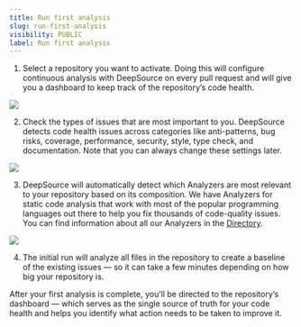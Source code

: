 ```yaml
---
title: Run first analysis
slug: run-first-analysis
visibility: PUBLIC
label: Run first analysis
---
```

1. Select a repository you want to activate. Doing this will configure continuous analysis with DeepSource on every pull request and will give you a dashboard to keep track of the repository’s code health.

![](https://files.readme.io/d2d4489-select-repo-giga.png)

2. Check the types of issues that are most important to you. DeepSource detects code health issues across categories like anti-patterns, bug risks, coverage, performance, security, style, type check, and documentation. Note that you can always change these settings later.

![](https://files.readme.io/28e8ab4-first-issues.png)

3. DeepSource will automatically detect which Analyzers are most relevant to your repository based on its composition. We have Analyzers for static code analysis that work with most of the popular programming languages out there to help you fix thousands of code-quality issues. You can find information about all our Analyzers in the [Directory](https://app.deepsource.com/directory).

![](https://files.readme.io/2575086-onboard-analyzers.png)

4. The initial run will analyze all files in the repository to create a baseline of the existing issues — so it can take a few minutes depending on how big your repository is.

After your first analysis is complete, you’ll be directed to the repository’s dashboard — which serves as the single source of truth for your code health and helps you identify what action needs to be taken to improve it.
